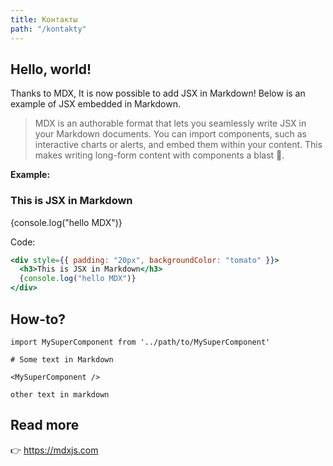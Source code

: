 ```yaml
---
title: Контакты
path: "/kontakty"
---
```


## Hello, world!

Thanks to MDX, It is now possible to add JSX in Markdown! Below is an example of JSX embedded in Markdown. <br />

> MDX is an authorable format that lets you seamlessly write JSX in your Markdown documents. You can import components, such as interactive charts or alerts, and embed them within your content. This makes writing long-form content with components a blast 🚀.

**Example:**

<div style={{ padding: "20px", backgroundColor: "tomato" }}>
  <h3>This is JSX in Markdown</h3>
  {console.log("hello MDX")}
</div>

Code:

```jsx
<div style={{ padding: "20px", backgroundColor: "tomato" }}>
  <h3>This is JSX in Markdown</h3>
  {console.log("hello MDX")}
</div>
```

## How-to?

```jsx{5}
import MySuperComponent from '../path/to/MySuperComponent'

# Some text in Markdown

<MySuperComponent />

other text in markdown
```

## Read more

👉 https://mdxjs.com
